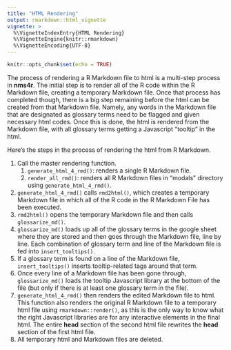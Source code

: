 ```yaml
---
title: "HTML Rendering"
output: rmarkdown::html_vignette
vignette: >
  %\VignetteIndexEntry{HTML Rendering}
  %\VignetteEngine{knitr::rmarkdown}
  %\VignetteEncoding{UTF-8}
---
```


```r
knitr::opts_chunk$set(echo = TRUE)
```

The process of rendering a R Markdown file to html is a multi-step process in 
**nms4r**. The initial step is to render all of the R code within the R Markdown
file, creating a temporary Markdown file. Once that process has completed though, 
there is a big step remaining before the html can be created from that Markdown file. 
Namely, any words in the Markdown file that are designated as glossary terms need 
to be flagged and given necessary html codes. Once this is done, the html is rendered 
from the Markdown file, with all glossary terms getting a Javascript "tooltip" in the html. 

Here's the steps in the process of rendering the html from R Markdown.

1. Call the master rendering function. 
    1. `generate_html_4_rmd()`: renders a single R Markdown file.
    1. `render_all_rmd()`: renders all R Markdown files in "modals" directory using `generate_html_4_rmd()`.
1. `generate_html_4_rmd()` calls `rmd2html()`, which creates a temporary Markdown file in which all of the R code in the R Markdown File has been executed.
1. `rmd2html()` opens the temporary Markdown file and then calls `glossarize_md()`.
1. `glossarize_md()` loads up all of the glossary terms in the google sheet where 
they are stored and then goes through the Markdown file, line by line. Each combination
of glossary term and line of the Markdown file is fed into `insert_tooltips()`.
1. If a glossary term is found on a line of the Markdown file, `insert_tooltips()` inserts
tooltip-related tags around that term.
1. Once every line of a Markdown file has been gone through, `glossarize_md()` loads 
the tooltip Javascript library at the bottom of the file (but only if there is at
least one glossary term in the file).
1. `generate_html_4_rmd()` then renders the edited Markdown file to html. This
function also renders the original R Markdown file to a temporary html file using `rmarkdown::render()`, as this is the only way to know what the right Javascript libraries
are for any interactive elements in the final html. The entire **head** section of the 
second html file rewrites the **head** section of the first html file. 
1. All temporary html and Markdown files are deleted.
